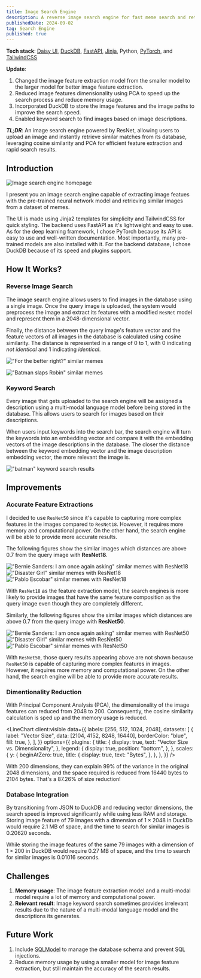 ```yaml
---
title: Image Search Engine
description: A reverse image search engine for fast meme search and retrieval
publishedDate: 2024-09-02
tag: Search Engine
published: true
---
```


**Tech stack**: [Daisy UI](https://daisyui.com/), [DuckDB](https://duckdb.org/), [FastAPI](https://fastapi.tiangolo.com/), [Jinja](https://jinja.palletsprojects.com/), Python, [PyTorch](https://pytorch.org/), and [TailwindCSS](https://tailwindcss.com/)

**Update**:

1. Changed the image feature extraction model from the smaller model to the larger model for better image feature extraction.
2. Reduced image features dimensionality using PCA to speed up the search process and reduce memory usage.
3. Incorporated DuckDB to store the image features and the image paths to improve the search speed.
4. Enabled keyword search to find images based on image descriptions.

**_TL;DR_**: An image search engine powered by ResNet, allowing users to upload an image and instantly
retrieve similar matches from its database, leveraging cosine similarity and PCA for efficient feature extraction and rapid search results.

## Introduction

![Image search engine homepage](/assets/works/image-search-engine/thumbnail.png "Image search engine homepage")

I present you an image search engine capable of extracting image featues
with the pre-trained neural network model and retrieving similar images from a dataset of memes.

The UI is made using Jinja2 templates for simplicity and TailwindCSS for quick styling.
The backend uses FastAPI as it's lightweight and easy to use.
As for the deep learning framework, I chose PyTorch because its API is easy to use and
well-written documentation. Most importantly, many pre-trained models are also installed with it.
For the backend database, I chose DuckDB because of its speed and plugins support.

## How It Works?

### Reverse Image Search

The image search engine allows users to find images in the database using a single image.
Once the query image is uploaded, the system would preprocess the image and extract its
features with a modified `ResNet` model and represent them in a $2048$-dimensional vector.

Finally, the distance between the query image's feature vector and the feature vectors of all images in the database
is calculated using cosine similarity. The distance is represented in a range of $0$ to $1$,
with $0$ indicating _not identical_ and $1$ indicating _identical_.

!["For the better right?" similar memes](/assets/works/image-search-engine/for-the-better-right.png)

!["Batman slaps Robin" similar memes](/assets/works/image-search-engine/batman-slaps-robin.png)

### Keyword Search

Every image that gets uploaded to the search engine will be assigned a description using a multi-modal language model
before being stored in the database. This allows users to search for images based on their descriptions.

When users input keywords into the search bar, the search engine will turn
the keywords into an embedding vector and compare it with the embedding vectors of the image descriptions in the database.
The closer the distance between the keyword embedding vector and the image description embedding vector, the more relevant the image is.

!["batman" keyword search results](/assets/works/image-search-engine/keyword-search.png)

## Improvements

### Accurate Feature Extractions

I decided to use `ResNet50` since it's capable to capturing
more complex features in the images compared to `ResNet18`.
However, it requires more memory and computational power.
On the other hand, the search engine will be able
to provide more accurate results.

The following figures show the similar images which distances are above $0.7$ from the query image with **ResNet18**.

!["Bernie Sanders: I am once again asking" similar memes with ResNet18](/assets/works/image-search-engine/similar-bernie-resnet18.png)
!["Disaster Girl" similar memes with ResNet18](/assets/works/image-search-engine/similar-disaster-resnet18.png)
!["Pablo Escobar" similar memes with ResNet18](/assets/works/image-search-engine/similar-pablo-resnet18.png)

With `ResNet18` as the feature extraction model, the search engines is more likely to provide
images that have the same feature composition as the query image even though they are completely different.

Similarly, the following figures show the similar images which distances are above $0.7$ from the query image with **ResNet50**.

!["Bernie Sanders: I am once again asking" similar memes with ResNet50](/assets/works/image-search-engine/similar-bernie-resnet50.png)
!["Disaster Girl" similar memes with ResNet50](/assets/works/image-search-engine/similar-disaster-resnet50.png)
!["Pablo Escobar" similar memes with ResNet50](/assets/works/image-search-engine/similar-pablo-resnet50.png)

With `ResNet50`, those query results appearing above are not shown because `ResNet50`
is capable of capturing more complex features in images.
However, it requires more memory and computational power.
On the other hand, the search engine will be able
to provide more accurate results.

### Dimentionality Reduction

With Principal Component Analysis (PCA), the dimensionality of the image features can reduced from $2048$ to $200$.
Consequently, the cosine similarity calculation is sped up and the memory usage is reduced.


<LineChart
  client:visible
  data={{
    labels: [256, 512, 1024, 2048],
    datasets: [
      {
        label: "Vector Size",
        data: [2104, 4152, 8248, 16440],
        borderColor: "blue",
        fill: true,
      },
    ],
  }}
  options={{
    plugins: {
      title: {
        display: true,
        text: "Vector Size vs. Dimensionality",
      },
      legend: {
        display: true,
        position: "bottom",
      },
    },
    scales: {
      y: {
        beginAtZero: true,
        title: {
          display: true,
          text: "Bytes",
        },
      },
    },
  }}
/>

With $200$ dimensions, they can explain $99\%$ of the variance
in the original $2048$ dimensions, and the space required is
reduced from $16440$ bytes to $2104$ bytes. That's a $87.26\%$ of size reduction!

### Database Integration

By transitioning from JSON to DuckDB and reducing vector dimensions, the search speed is improved significantly while using less RAM and storage.
Storing image feature of $79$ images with a dimension of $1 \times 2048$ in DuckDb would require $2.1$ MB of space,
and the time to search for similar images is $0.20620$ seconds.

While storing the image features of the same $79$ images with a dimension of $1 \times 200$ in DuckDB would require $0.27$ MB of space,
and the time to search for similar images is $0.01016$ seconds.

## Challenges

1. **Memory usage**: The image feature extraction model and a multi-modal model require a lot of memory and computational power.
2. **Relevant result**: Image keyword search sometimes provides irrelevant results due to the nature of a multi-modal language model and the 
descriptions its generates.

## Future Work

1. Include [SQLModel](https://sqlmodel.tiangolo.com/) to manage the database schema and prevent SQL injections.
2. Reduce memory usage by using a smaller model for image feature extraction, but still maintain the accuracy of the search results.